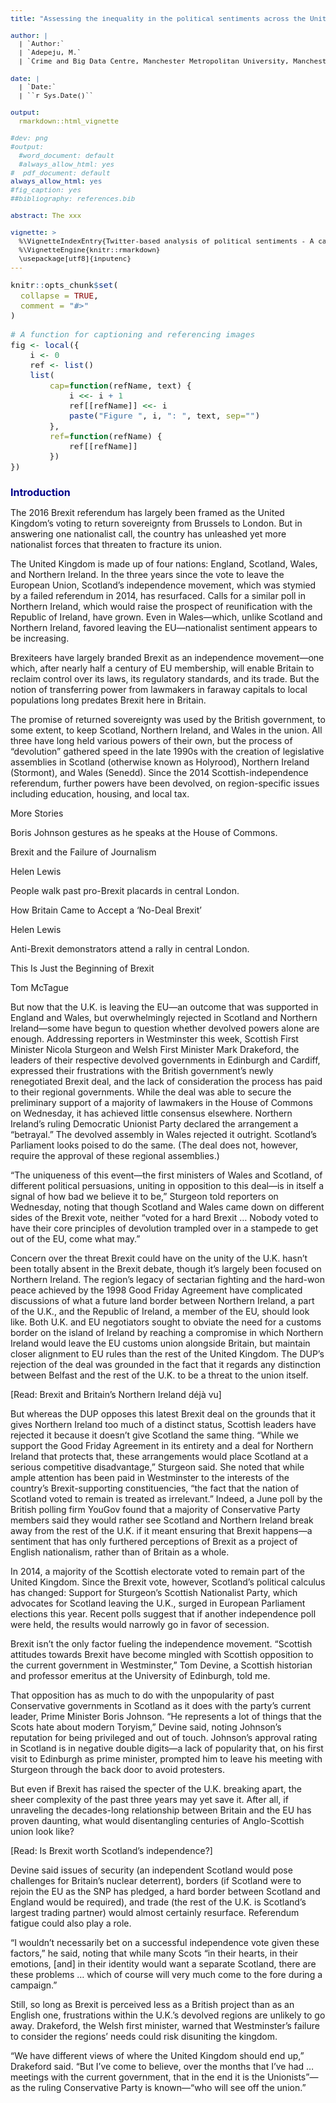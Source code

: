 ```yaml
---
title: "Assessing the inequality in the political sentiments across the United Kinddom - A case study of #Indiref2"

author: |
  | `Author:`
  | `Adepeju, M.`
  | `Crime and Big Data Centre, Manchester Metropolitan University, Manchester, M15 6BH`
  
date: |
  | `Date:`
  | ``r Sys.Date()``

output:
  rmarkdown::html_vignette
  
#dev: png
#output:
  #word_document: default
  #always_allow_html: yes
#  pdf_document: default
always_allow_html: yes
#fig_caption: yes
##bibliography: references.bib

abstract: The xxx
  
vignette: >
  %\VignetteIndexEntry{Twitter-based analysis of political sentiments - A case of Brexit}
  %\VignetteEngine{knitr::rmarkdown}
  \usepackage[utf8]{inputenc}
---
```


<style type="text/css">

h1.title {
  font-size: 26px;
  line-height: 130%;
  color: Black;
  text-align: center;
}

h2.subtitle {
  font-size: 13px;
  line-height: 120%;
  color: Black;
  text-align: center;
}

h4.author { /* Header 4 - and the author and data headers use this too  */
  font-size: 17px;
  font-family: "Arial";
  color: Black;
  text-align: center;
}
h4.date { /* Header 4 - and the author and data headers use this too  */
  font-size: 17px;
  font-family: "Arial", Times, serif;
  color: Black;
  text-align: center;
}

h4.abstract { /* Header 4 - and the author and data headers use this too  */
  font-size: 10px;
  font-family: "Arial", Times, serif;
  color: black;
  text-align: center;
}

h4.institute{ /* Header 4 - and the author and data headers use this too  */
  font-size: 10px;
  font-family: "Arial", Times, serif;
  color: black;
  text-align: center;
}

body, td {
   font-size: 14px;
}
code.r{
  font-size: 13px;
}
pre {
  font-size: 13px
}
h1 { /* Header 1 */
  font-size: 16px;
  color: DarkBlue;
}
h2 { /* Header 2 */
    font-size: 16px;
  color: DarkBlue;
}
h3 { /* Header 3 */
  font-size: 15px;
  font-family: "Times New Roman", Times, serif;
  color: DarkBlue;

</style>

```r
knitr::opts_chunk$set(
  collapse = TRUE,
  comment = "#>"
)
```

```r
# A function for captioning and referencing images
fig <- local({
    i <- 0
    ref <- list()
    list(
        cap=function(refName, text) {
            i <<- i + 1
            ref[[refName]] <<- i
            paste("Figure ", i, ": ", text, sep="")
        },
        ref=function(refName) {
            ref[[refName]]
        })
})
```

# Introduction



The 2016 Brexit referendum has largely been framed as the United Kingdom’s voting to return sovereignty from Brussels to London. But in answering one nationalist call, the country has unleashed yet more nationalist forces that threaten to fracture its union.

 The United Kingdom is made up of four nations: England, Scotland, Wales, and Northern Ireland. In the three years since the vote to leave the European Union, Scotland’s independence movement, which was stymied by a failed referendum in 2014, has resurfaced. Calls for a similar poll in Northern Ireland, which would raise the prospect of reunification with the Republic of Ireland, have grown. Even in Wales—which, unlike Scotland and Northern Ireland, favored leaving the EU—nationalist sentiment appears to be increasing.







Brexiteers have largely branded Brexit as an independence movement—one which, after nearly half a century of EU membership, will enable Britain to reclaim control over its laws, its regulatory standards, and its trade. But the notion of transferring power from lawmakers in faraway capitals to local populations long predates Brexit here in Britain.

The promise of returned sovereignty was used by the British government, to some extent, to keep Scotland, Northern Ireland, and Wales in the union. All three have long held various powers of their own, but the process of “devolution” gathered speed in the late 1990s with the creation of legislative assemblies in Scotland (otherwise known as Holyrood), Northern Ireland (Stormont), and Wales (Senedd). Since the 2014 Scottish-independence referendum, further powers have been devolved, on region-specific issues including education, housing, and local tax.







More Stories



 Boris Johnson gestures as he speaks at the House of Commons.

Brexit and the Failure of Journalism 

Helen Lewis  



 People walk past pro-Brexit placards in central London.

How Britain Came to Accept a ‘No-Deal Brexit’ 

Helen Lewis  


 



 Anti-Brexit demonstrators attend a rally in central London.

This Is Just the Beginning of Brexit 

Tom McTague  











But now that the U.K. is leaving the EU—an outcome that was supported in England and Wales, but overwhelmingly rejected in Scotland and Northern Ireland—some have begun to question whether devolved powers alone are enough. Addressing reporters in Westminster this week, Scottish First Minister Nicola Sturgeon and Welsh First Minister Mark Drakeford, the leaders of their respective devolved governments in Edinburgh and Cardiff, expressed their frustrations with the British government’s newly renegotiated Brexit deal, and the lack of consideration the process has paid to their regional governments. While the deal was able to secure the preliminary support of a majority of lawmakers in the House of Commons on Wednesday, it has achieved little consensus elsewhere. Northern Ireland’s ruling Democratic Unionist Party declared the arrangement a “betrayal.” The devolved assembly in Wales rejected it outright. Scotland’s Parliament looks poised to do the same. (The deal does not, however, require the approval of these regional assemblies.)




“The uniqueness of this event—the first ministers of Wales and Scotland, of different political persuasions, uniting in opposition to this deal—is in itself a signal of how bad we believe it to be,” Sturgeon told reporters on Wednesday, noting that though Scotland and Wales came down on different sides of the Brexit vote, neither “voted for a hard Brexit … Nobody voted to have their core principles of devolution trampled over in a stampede to get out of the EU, come what may.”


Concern over the threat Brexit could have on the unity of the U.K. hasn’t been totally absent in the Brexit debate, though it’s largely been focused on Northern Ireland. The region’s legacy of sectarian fighting and the hard-won peace achieved by the 1998 Good Friday Agreement have complicated discussions of what a future land border between Northern Ireland, a part of the U.K., and the Republic of Ireland, a member of the EU, should look like. Both U.K. and EU negotiators sought to obviate the need for a customs border on the island of Ireland by reaching a compromise in which Northern Ireland would leave the EU customs union alongside Britain, but maintain closer alignment to EU rules than the rest of the United Kingdom. The DUP’s rejection of the deal was grounded in the fact that it regards any distinction between Belfast and the rest of the U.K. to be a threat to the union itself.




[Read: Brexit and Britain’s Northern Ireland déjà vu]

But whereas the DUP opposes this latest Brexit deal on the grounds that it gives Northern Ireland too much of a distinct status, Scottish leaders have rejected it because it doesn’t give Scotland the same thing. “While we support the Good Friday Agreement in its entirety and a deal for Northern Ireland that protects that, these arrangements would place Scotland at a serious competitive disadvantage,” Sturgeon said. She noted that while ample attention has been paid in Westminster to the interests of the country’s Brexit-supporting constituencies, “the fact that the nation of Scotland voted to remain is treated as irrelevant.” Indeed, a June poll by the British polling firm YouGov found that a majority of Conservative Party members said they would rather see Scotland and Northern Ireland break away from the rest of the U.K. if it meant ensuring that Brexit happens—a sentiment that has only furthered perceptions of Brexit as a project of English nationalism, rather than of Britain as a whole.













In 2014, a majority of the Scottish electorate voted to remain part of the United Kingdom. Since the Brexit vote, however, Scotland’s political calculus has changed: Support for Sturgeon’s Scottish Nationalist Party, which advocates for Scotland leaving the U.K., surged in European Parliament elections this year. Recent polls suggest that if another independence poll were held, the results would narrowly go in favor of secession.

Brexit isn’t the only factor fueling the independence movement. “Scottish attitudes towards Brexit have become mingled with Scottish opposition to the current government in Westminster,” Tom Devine, a Scottish historian and professor emeritus at the University of Edinburgh, told me.

That opposition has as much to do with the unpopularity of past Conservative governments in Scotland as it does with the party’s current leader, Prime Minister Boris Johnson. “He represents a lot of things that the Scots hate about modern Toryism,” Devine said, noting Johnson’s reputation for being privileged and out of touch. Johnson’s approval rating in Scotland is in negative double digits—a lack of popularity that, on his first visit to Edinburgh as prime minister, prompted him to leave his meeting with Sturgeon through the back door to avoid protesters.




But even if Brexit has raised the specter of the U.K. breaking apart, the sheer complexity of the past three years may yet save it. After all, if unraveling the decades-long relationship between Britain and the EU has proven daunting, what would disentangling centuries of Anglo-Scottish union look like?

[Read: Is Brexit worth Scotland’s independence?]

Devine said issues of security (an independent Scotland would pose challenges for Britain’s nuclear deterrent), borders (if Scotland were to rejoin the EU as the SNP has pledged, a hard border between Scotland and England would be required), and trade (the rest of the U.K. is Scotland’s largest trading partner) would almost certainly resurface. Referendum fatigue could also play a role.

“I wouldn’t necessarily bet on a successful independence vote given these factors,” he said, noting that while many Scots “in their hearts, in their emotions, [and] in their identity would want a separate Scotland, there are these problems … which of course will very much come to the fore during a campaign.”




Still, so long as Brexit is perceived less as a British project than as an English one, frustrations within the U.K.’s devolved regions are unlikely to go away. Drakeford, the Welsh first minister, warned that Westminster’s failure to consider the regions’ needs could risk disuniting the kingdom.

“We have different views of where the United Kingdom should end up,” Drakeford said. “But I’ve come to believe, over the months that I’ve had … meetings with the current government, that in the end it is the Unionists”—as the ruling Conservative Party is known—“who will see off the union.”

